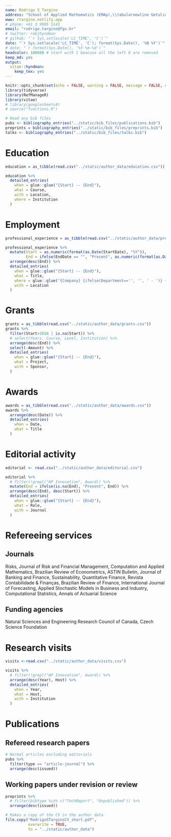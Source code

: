 ```yaml
---
name: Rodrigo S Targino
address: "School of Applied Mathematics (EMAp),\\tabularnewline Getulio Vargas Foundation (FGV), \\tabularnewline Rio de Janeiro, RJ, Brazil."
www: rtargino.netlify.app
# phone: +61 3 9905 5141
email: "rodrigo.targino@fgv.br"
# twitter: robjhyndman
# github: "`r Sys.setlocale('LC_TIME', 'C')`"
date: "`r Sys.setlocale('LC_TIME', 'C'); format(Sys.Date(), '%B %Y')`"
# date: "`r format(Sys.Date(), '%Y-%m-%d')`"
headcolor: 100088 # start with 1 beacuse all the left 0 are removed 
keep_md: yes
output: 
  vitae::hyndman:
    keep_tex: yes
---
```


<!-- Needs to run to get google authentification to acess sheets -->
<!-- library(googlesheets4) -->
<!-- gs4_auth(email = "targinorj@gmail.com") -->


\newcounter{bib}

```r
knitr::opts_chunk$set(echo = FALSE, warning = FALSE, message = FALSE, cache = FALSE)
library(tidyverse)
library(RefManageR)
library(vitae)
# library(googlesheets4)
# source("functions.R")
```

```r
# Read any bib files
pubs <- bibliography_entries("../static/bib_files/publications.bib")
preprints = bibliography_entries("../static/bib_files/preprints.bib")
talks <- bibliography_entries("../static/bib_files/talks.bib")
```

# Education

```r
education = as_tibble(read.csv("../static/author_data/education.csv"))

education %>%
  detailed_entries(
    when = glue::glue("{Start} -- {End}"),
    what = Course,
    with = Location,
    where = Institution
  )
```

# Employment

```r
professional_experience = as_tibble(read.csv("../static/author_data/professional_experience.csv"))

professional_experience %>%
  mutate(Start = as.numeric(format(as.Date(StartDate), "%Y")),
         End = ifelse(EndDate == "", "Present", as.numeric(format(as.Date(EndDate), "%Y")))) %>%
  arrange(desc(End)) %>%
  detailed_entries(
    when = glue::glue("{Start} -- {End}"),
    what = Title,
    where = glue::glue("{Company} {ifelse(Department=='', '', ' - ')} {Department}"),
    with = Location
  )
```

# Grants
```r
grants = as_tibble(read.csv("../static/author_data/grants.csv"))
grants %>%
  filter(Start>2016 | is.na(Start)) %>%
  # select(Years, Course, Level, Institution) %>%
  arrange(desc(End)) %>%
  select(-Amount) %>%
  detailed_entries(
    when = glue::glue("{Start} -- {End}"),
    what = Project,
    with = Sponsor,
  )
```

# Awards
```r
awards = as_tibble(read.csv("../static/author_data/awards.csv"))
awards %>%
  arrange(desc(Date)) %>%
  detailed_entries(
    when = Date,
    what = Title
  )
```

# Editorial activity
```r
editorial <- read.csv("../static/author_data/editorial.csv")

editorial %>%
  # filter(!grepl("HP Innovation", Award)) %>%
  mutate(End = ifelse(is.na(End), "Present", End)) %>%
  arrange(desc(End), desc(Start)) %>%
  detailed_entries(
    when = glue::glue("{Start} -- {End}"),
    what = Role,
    with = Journal
  )
```

# Refereeing services
## Journals
Risks, Journal of Risk and Financial Management, Computation and Applied Mathematics, Brazilian Review of Econometrics, ASTIN Bulletin, Journal of Banking and Finance, Sustainability, Quantitative Finance, Revista Contabilidade \& Finanças, Brazilian Review of Finance, International Journal of Forecasting, Applied Stochastic Models in Business and Industry, Computational Statistics, Annals of Actuarial Science

## Funding agencies
Natural Sciences and Engineering Research Council of Canada, Czech Science Foundation

# Research visits

```r
visits <-read.csv("../static/author_data/visits.csv")

visits %>%
  # filter(!grepl("HP Innovation", Award)) %>%
  arrange(desc(Year), Host) %>%
  detailed_entries(
    when = Year,
    what = Host,
    with = Institution
  )
```


# Publications
\refstepcounter{bib}\label{papersstart}

## Refereed research papers

```r
# Normal articles excluding editorials
pubs %>%
  filter(type == "article-journal") %>%
  arrange(desc(issued))
```

## Working papers under revision or review

```r
preprints %>%
  # filter(bibtype %in% c("TechReport", "Unpublished")) %>%
  arrange(desc(issued))
```


```r
# Makes a copy of the CV in the author data
file.copy("RodrigoSTarginoCV_short.pdf",
          overwrite = TRUE,
          to = "../static/author_data")
```